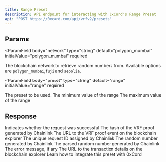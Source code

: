 ```yaml
---
title: Range Preset
description: API endpoint for interacting with 0xCord's Range Preset
api: "POST https://0xcord.com/api/vrfv2/presets"
---
```


## Params

<ParamField
  body="network"
  type="string"
  default="polygon_mumbai"
  initialValue="polygon_mumbai"
  required
>
  The blockchain network to retrieve random numbers from. Available options are
  `polygon_mumbai`,`fuji` and `sepolia`.
</ParamField>

<ParamField
  body="preset"
  type="string"
  default="range"
  initialValue="range"
  required
>
  The preset to be used.
</ParamField>
<ParamField body="min" type="string" default="1" initialValue="1" required>
  The minimum value of the range
</ParamField>
<ParamField body="max" type="string" default="10" initialValue="10" required>
  The maximum value of the range
</ParamField>

## Response

<ResponseField name="data" type="object">
  <ResponseField name="success" type="boolean">
    Indicates whether the request was successful
  </ResponseField>
  <ResponseField name="vrfv2Hash" type="string">
    The hash of the VRF proof generated by Chainlink
  </ResponseField>
  <ResponseField name="vrfv2EventHash" type="string">
    The URL to the VRF proof event on the blockchain explorer
  </ResponseField>
  <ResponseField name="requestId" type="string">
    The unique request ID assigned by Chainlink
  </ResponseField>
  <ResponseField name="result" type="string">
    The random number generated by Chainlink
  </ResponseField>
  <ResponseField name="parsedResult" type="string">
    The parsed random number generated by Chainlink
  </ResponseField>
  <ResponseField name="err" type="string">
    The error message, if any
  </ResponseField>
  <ResponseField name="url" type="string">
    The URL to the transaction details on the blockchain explorer
  </ResponseField>
</ResponseField>

<Card title="0xCord's preset Tutorial" href="/infrastructure/chainlink-presets">
  Learn how to integrate this preset with 0xCord
</Card>
